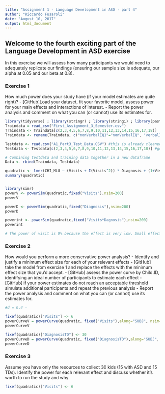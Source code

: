 ```yaml
---
title: "Assignment 1 - Language Development in ASD - part 4"
author: "Riccardo Fusaroli"
date: "August 10, 2017"
output: html_document
---
```



## Welcome to the fourth exciting part of the Language Development in ASD exercise

In this exercise we will assess how many participants we would need to adequately replicate our findings (ensuring our sample size is adequate, our alpha at 0.05 and our beta at 0.8).

### Exercise 1

How much power does your study have (if your model estimates are quite right)?
- [GitHub]Load your dataset, fit your favorite model, assess power for your main effects and interactions of interest.
- Report the power analysis and comment on what you can (or cannot) use its estimates for.

```r
library(tidyverse) ; library(stringr) ; library(stringi) ; library(pastecs) ; library(WRS2) ; library(sjPlot) ; library(nlme) ; library(plyr) 
Traindata = read_csv("First_Assignment_3_Semester.csv")
Traindata <- Traindata[c(2,3,4,5,6,7,8,9,10,11,12,13,14,15,16,17,18)]
Traindata <- rename(Traindata, c("nonVerbalIQ1"="nonVerbalIQ", "verbalIQ1"="verbalIQ", "ADOS1"="ADOS"))

Testdata <- read.csv("A1_Part3_Test_Data.CSV") #this is already cleaned up data
Testdata <- Testdata[c(2,3,4,5,6,7,8,9,10,11,12,13,14,15,16,17,18)] #getting rid of the X-column

# Combining testdata and training data together in a new dataframe
Data <- rbind(Traindata, Testdata)

quadratic <- lmer(CHI_MLU ~ (Visits + I(Visits^2)) * Diagnosis + (1+Visits|SUBJ),Data, REML=FALSE)
summary(quadratic)


library(simr)
powerV <- powerSim(quadratic,fixed("Visits"),nsim=200)
powerV

powerD <- powerSim(quadratic,fixed("Diagnosis"),nsim=200)
powerD

powerint <- powerSim(quadratic,fixed("Visits*Dagnosis"),nsim=200)
powerint

# The power of visit is 0% because the effect is very low. Small effect size --> less power. The same is the case for the interaction. However, Visits has power close to what we want..

```


### Exercise 2

How would you perform a more conservative power analysis?
- Identify and justify a minimum effect size for each of your relevant effects
- [GitHub] take the model from exercise 1 and replace the effects with the minimum effect size that you'd accept.
- [GitHub] assess the power curve by Child.ID, identifying an ideal number of participants to estimate each effect
- [GitHub] if your power estimates do not reach an acceptable threshold simulate additional participants and repeat the previous analysis
- Report the power analysis and comment on what you can (or cannot) use its estimates for.

```r
#d = 0.4 - 

fixef(quadratic)["Visits"] <- 6
powerCurveV = powerCurve(quadratic, fixed("Visits"),along="SUBJ", nsim=200)
powerCurveV

fixef(quadratic)["DiagnosisTD"] <- 30
powerCurveD = powerCurve(quadratic, fixed("DiagnosisTD"),along="SUBJ", nsim=200)
powerCurveD

```


### Exercise 3

Assume you have only the resources to collect 30 kids (15 with ASD and 15 TDs). Identify the power for each relevant effect and discuss whether it's worth to run the study and why

```r
fixef(quadratic)["Visits"] <- 6


```



